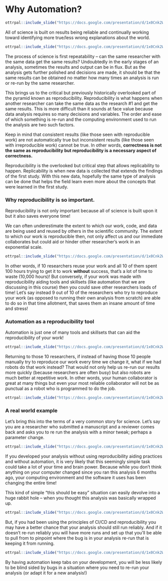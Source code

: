 
# Why Automation?

```r
ottrpal::include_slide("https://docs.google.com/presentation/d/1x0Cnk2Wcsg8HYkmXnXo_0PxmYCxAwzVrUQzb8DUDvTA/edit#slide=id.gd422c5de97_0_0")
```


All of science is built on results being reliable and continually working toward identifying more true/less wrong explanations about the world.

```r
ottrpal::include_slide("https://docs.google.com/presentation/d/1x0Cnk2Wcsg8HYkmXnXo_0PxmYCxAwzVrUQzb8DUDvTA/edit#slide=id.g27a5d68b667_0_1747")
```

The process of science is first repeatability -- can the same researcher with the same data get the same results? Undoubtedly in the early stages of an analysis, sometimes the results and output can be in flux. But as the analysis gets further polished and decisions are made, it should be that the same results can be obtained no matter how many times an analysis is run or re-run by the same researcher.

This brings us to the critical but previously historically overlooked part of the pyramid known as reproducibility. Reproducibility is what happens when another researcher can take the same data as the research #1 and get the same results. This is more difficult than it sounds at face value because data analysis requires so many decisions and variables. The order and ease of which something is re-run and the computing environment used to run the analysis are two such factors.

Keep in mind that consistent results (like those seen with reproducible work) are not automatically true but inconsistent results (like those seen with irreproducible work) cannot be true. In other words, **correctness is not the same as reproducibility but reproducibility is a necessary aspect of correctness.**

Reproducibility is the overlooked but critical step that allows replicability to happen. Replicability is when new data is collected that extends the findings of the first study. With this new data, hopefully the same type of analysis can be done that helps the field learn even more about the concepts that were learned in the first study.

### Why reproducibility is so important.

Reproducibility is not only important because all of science is built upon it but it also saves everyone time!

We can often underestimate the extent to which our work, code, and data are being used and reused by others in the scientific community. The extent to which our work is reproducible then, not only affect us and our immediate collaborates but could aid or hinder other researcher's work in an exponential scale.

```r
ottrpal::include_slide("https://docs.google.com/presentation/d/1x0Cnk2Wcsg8HYkmXnXo_0PxmYCxAwzVrUQzb8DUDvTA/edit#slide=id.g280d2b56f79_0_3916")
```

In other words, if 10 researchers reuse your work and all 10 of them spent 100 hours trying to get it to work **without** success, that's a lot of time to waste (10,000 hours)! But conversely, if your work was made with reproducibility aiding tools and skillsets (like automation that we are discussing in this course) then you could save other researchers loads of time! Let's say instead 9 out of 10 of the researchers who try to reproduce  your work (as opposed to running their own analysis from scratch) are able to do so in that time allotment, that saves them an insane amount of time and stress!


### Automation as a reproducibility tool

Automation is just one of many tools and skillsets that can aid the reproducibility of your work!


```r
ottrpal::include_slide("https://docs.google.com/presentation/d/1x0Cnk2Wcsg8HYkmXnXo_0PxmYCxAwzVrUQzb8DUDvTA/edit#slide=id.g27a5d68b667_0_1821")
```

Returning to those 10 researchers, if instead of having those 10 people manually try to reproduce our work every time we change it, what if we had robots do that work instead? That would not only help us re-run our results more quickly (because researchers are often busy) but also robots are much better at repetitive work. In other words, your human collaborator is great at many things but even your most reliable collaborator will not be as punctual as a robot who is programmed to do the job.


```r
ottrpal::include_slide("https://docs.google.com/presentation/d/1x0Cnk2Wcsg8HYkmXnXo_0PxmYCxAwzVrUQzb8DUDvTA/edit#slide=id.g27a5d68b667_0_1764")
```

### A real world example

Let's bring this into the terms of a very common story for science. Let's say you are a researcher who submitted a manuscript and a reviewer comes back and asks you to re run the analysis with a minor tweak; perhaps a parameter change.

```r
ottrpal::include_slide("https://docs.google.com/presentation/d/1x0Cnk2Wcsg8HYkmXnXo_0PxmYCxAwzVrUQzb8DUDvTA/edit#slide=id.g280d2b56f79_0_987")
```

If you developed your analysis without using reproducibility aiding practices and without automation, it is very likely that this seemingly simple task could take a lot of your time and brain power. Because while you don't think anything on your computer changed since you ran this analysis 6 months ago, your computing environment and the software it uses has been changing the entire time!

This kind of simple "this should be easy" situation can easily devolve into a huge rabbit hole -- when you thought this analysis was basically wrapped up.

```r
ottrpal::include_slide("https://docs.google.com/presentation/d/1x0Cnk2Wcsg8HYkmXnXo_0PxmYCxAwzVrUQzb8DUDvTA/edit#slide=id.g280d2b56f79_0_1003")
```

But, if you had been using the principles of CI/CD and reproducibility you may have a better chance that your analysis should still run reliably. And if it doesn't re-run reliably you will have more runs and set up that you'll be able to pull from to pinpoint where the bug is in your analysis re-run that is keeping it from running.

```r
ottrpal::include_slide("https://docs.google.com/presentation/d/1x0Cnk2Wcsg8HYkmXnXo_0PxmYCxAwzVrUQzb8DUDvTA/edit#slide=id.g104d8c58b62_46_9")
```

By having automation keep tabs on your development, you will be less likely to be blind sided by bugs in a situation where you need to re-run your analysis (or adapt it for a new analysis!)
